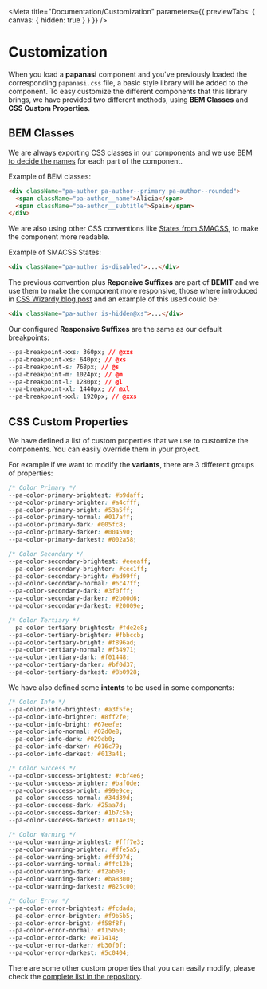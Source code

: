 
<Meta title="Documentation/Customization" parameters={{ previewTabs: { canvas: { hidden: true } } }} />

# Customization

When you load a **papanasi** component and you've previously loaded the corresponding `papanasi.css` file, a basic style library will be added to the component.
To easy customize the different components that this library brings, we have provided two different methods, using **BEM Classes** and **CSS Custom Properties**.

## BEM Classes

We are always exporting CSS classes in our components and we use [BEM to decide the names](http://getbem.com) for each part of the component.

Example of BEM classes:

```html
<div className="pa-author pa-author--primary pa-author--rounded">
  <span className="pa-author__name">Alicia</span>
  <span className="pa-author__subtitle">Spain</span>
</div>
```

We are also using other CSS conventions like [States from SMACSS](http://smacss.com/book/type-state), to make the component more readable.

Example of SMACSS States:

```html
<div className="pa-author is-disabled">...</div>
```

The previous convention plus **Reponsive Suffixes** are part of **BEMIT** and we use them to make the component more responsive, those where introduced in [CSS Wizardy blog post](https://csswizardry.com/2015/08/bemit-taking-the-bem-naming-convention-a-step-further/) and an example of this used could be:

```html
<div className="pa-author is-hidden@xs">...</div>
```

Our configured **Responsive Suffixes** are the same as our default breakpoints:

```css
--pa-breakpoint-xxs: 360px; // @xxs
--pa-breakpoint-xs: 640px; // @xs
--pa-breakpoint-s: 768px; // @s
--pa-breakpoint-m: 1024px; // @m
--pa-breakpoint-l: 1280px; // @l
--pa-breakpoint-xl: 1440px; // @xl
--pa-breakpoint-xxl: 1920px; // @xxs
```

## CSS Custom Properties

We have defined a list of custom properties that we use to customize the components. You can easily override them in your project.

For example if we want to modify the **variants**, there are 3 different groups of properties:

```css
/* Color Primary */
--pa-color-primary-brightest: #b9daff;
--pa-color-primary-brighter: #a4cfff;
--pa-color-primary-bright: #53a5ff;
--pa-color-primary-normal: #017aff;
--pa-color-primary-dark: #005fc8;
--pa-color-primary-darker: #004590;
--pa-color-primary-darkest: #002a58;

/* Color Secondary */
--pa-color-secondary-brightest: #eeeaff;
--pa-color-secondary-brighter: #cec1ff;
--pa-color-secondary-bright: #ad99ff;
--pa-color-secondary-normal: #6c47ff;
--pa-color-secondary-dark: #3f0fff;
--pa-color-secondary-darker: #2b00d6;
--pa-color-secondary-darkest: #20009e;

/* Color Tertiary */
--pa-color-tertiary-brightest: #fde2e8;
--pa-color-tertiary-brighter: #fbbccb;
--pa-color-tertiary-bright: #f896ad;
--pa-color-tertiary-normal: #f34971;
--pa-color-tertiary-dark: #f01448;
--pa-color-tertiary-darker: #bf0d37;
--pa-color-tertiary-darkest: #8b0928;
```

We have also defined some **intents** to be used in some components:

```css
/* Color Info */
--pa-color-info-brightest: #a3f5fe;
--pa-color-info-brighter: #8ff2fe;
--pa-color-info-bright: #67eefe;
--pa-color-info-normal: #02d0e8;
--pa-color-info-dark: #029eb0;
--pa-color-info-darker: #016c79;
--pa-color-info-darkest: #013a41;

/* Color Success */
--pa-color-success-brightest: #cbf4e6;
--pa-color-success-brighter: #baf0de;
--pa-color-success-bright: #99e9ce;
--pa-color-success-normal: #34d39d;
--pa-color-success-dark: #25aa7d;
--pa-color-success-darker: #1b7c5b;
--pa-color-success-darkest: #114e39;

/* Color Warning */
--pa-color-warning-brightest: #fff7e3;
--pa-color-warning-brighter: #ffe5a5;
--pa-color-warning-bright: #ffd97d;
--pa-color-warning-normal: #ffc12b;
--pa-color-warning-dark: #f2ab00;
--pa-color-warning-darker: #ba8300;
--pa-color-warning-darkest: #825c00;

/* Color Error */
--pa-color-error-brightest: #fcdada;
--pa-color-error-brighter: #f9b5b5;
--pa-color-error-bright: #f58f8f;
--pa-color-error-normal: #f15050;
--pa-color-error-dark: #e71414;
--pa-color-error-darker: #b30f0f;
--pa-color-error-darkest: #5c0404;
```

There are some other custom properties that you can easily modify, please check the [complete list in the repository](https://github.com/CKGrafico/papanasi/blob/main/styles/variables.css).
